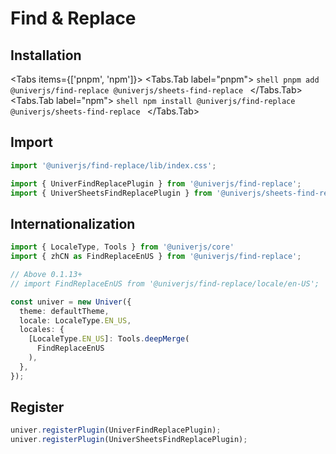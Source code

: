 
# Find & Replace

## Installation

<Tabs items={['pnpm', 'npm']}>
  <Tabs.Tab label="pnpm">
    ```shell
    pnpm add @univerjs/find-replace @univerjs/sheets-find-replace
    ```
  </Tabs.Tab>
  <Tabs.Tab label="npm">
    ```shell
    npm install @univerjs/find-replace @univerjs/sheets-find-replace
    ```
  </Tabs.Tab>
</Tabs>

## Import

```typescript
import '@univerjs/find-replace/lib/index.css';

import { UniverFindReplacePlugin } from '@univerjs/find-replace';
import { UniverSheetsFindReplacePlugin } from '@univerjs/sheets-find-replace';
```

## Internationalization

```typescript
import { LocaleType, Tools } from '@univerjs/core'
import { zhCN as FindReplaceEnUS } from '@univerjs/find-replace';

// Above 0.1.13+
// import FindReplaceEnUS from '@univerjs/find-replace/locale/en-US';

const univer = new Univer({
  theme: defaultTheme,
  locale: LocaleType.EN_US,
  locales: {
    [LocaleType.EN_US]: Tools.deepMerge(
      FindReplaceEnUS
    ),
  },
});
```

## Register

```typescript
univer.registerPlugin(UniverFindReplacePlugin);
univer.registerPlugin(UniverSheetsFindReplacePlugin);
```
